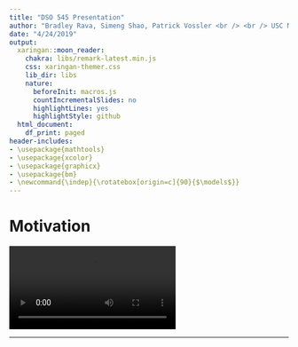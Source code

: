 ```yaml
---
title: "DSO 545 Presentation"
author: "Bradley Rava, Simeng Shao, Patrick Vossler <br /> <br /> USC Marshall DSO"
date: "4/24/2019"
output:
  xaringan::moon_reader:
    chakra: libs/remark-latest.min.js
    css: xaringan-themer.css
    lib_dir: libs
    nature:
      beforeInit: macros.js
      countIncrementalSlides: no
      highlightLines: yes
      highlightStyle: github
  html_document:
    df_print: paged
header-includes:
- \usepackage{mathtools}
- \usepackage{xcolor}
- \usepackage{graphicx}
- \usepackage{bm}
- \newcommand{\indep}{\rotatebox[origin=c]{90}{$\models$}}
---
```


# Motivation
<video>
<source src="dso545_presentation.mp4" type="video/mp4">
</video>


---